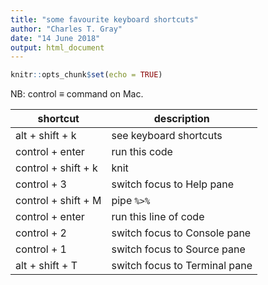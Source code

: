 ```yaml
---
title: "some favourite keyboard shortcuts"
author: "Charles T. Gray"
date: "14 June 2018"
output: html_document
---
```


```r
knitr::opts_chunk$set(echo = TRUE)
```

NB: control $\equiv$ command on Mac.

shortcut | description
-|-
alt + shift + k | see keyboard shortcuts
control + enter | run this code 
control + shift + k | knit
control + 3 | switch focus to Help pane
control + shift + M | pipe ` %>% `
control + enter | run this line of code
control + 2 | switch focus to Console pane
control + 1 | switch focus to Source pane
alt + shift + T | switch focus to Terminal pane

